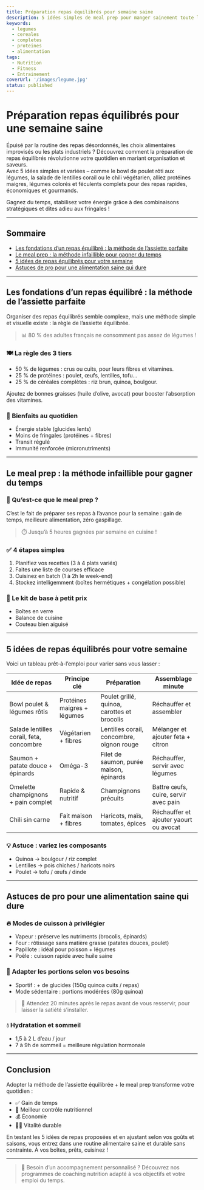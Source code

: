 ```yaml
---
title: Préparation repas équilibrés pour semaine saine
description: 5 idées simples de meal prep pour manger sainement toute la semaine sans stress ni gaspillage.
keywords:
  - legumes
  - cereales
  - completes
  - proteines
  - alimentation
tags:
  - Nutrition
  - Fitness
  - Entrainement
coverUrl: '/images/legume.jpg'
status: published
---
```


# Préparation repas équilibrés pour une semaine saine

Épuisé par la routine des repas désordonnés, les choix alimentaires improvisés ou les plats industriels ? Découvrez comment la préparation de repas équilibrés révolutionne votre quotidien en mariant organisation et saveurs.  
Avec 5 idées simples et variées – comme le bowl de poulet rôti aux légumes, la salade de lentilles corail ou le chili végétarien, alliez protéines maigres, légumes colorés et féculents complets pour des repas rapides, économiques et gourmands.

Gagnez du temps, stabilisez votre énergie grâce à des combinaisons stratégiques et dites adieu aux fringales !

---

## Sommaire

- [Les fondations d’un repas équilibré : la méthode de l’assiette parfaite](#les-fondations-dun-repas-equilibre--la-methode-de-lassiette-parfaite)
- [Le meal prep : la méthode infaillible pour gagner du temps](#le-meal-prep--la-methode-infaillible-pour-gagner-du-temps)
- [5 idées de repas équilibrés pour votre semaine](#5-idees-de-repas-equilibres-pour-votre-semaine)
- [Astuces de pro pour une alimentation saine qui dure](#astuces-de-pro-pour-une-alimentation-saine-qui-dure)

---

## Les fondations d’un repas équilibré : la méthode de l’assiette parfaite

Organiser des repas équilibrés semble complexe, mais une méthode simple et visuelle existe : la règle de l’assiette équilibrée.

> 📊 80 % des adultes français ne consomment pas assez de légumes !

### 🍽️ La règle des 3 tiers

- 50 % de légumes : crus ou cuits, pour leurs fibres et vitamines.
- 25 % de protéines : poulet, œufs, lentilles, tofu...
- 25 % de céréales complètes : riz brun, quinoa, boulgour.

Ajoutez de bonnes graisses (huile d’olive, avocat) pour booster l’absorption des vitamines.

### 🎯 Bienfaits au quotidien

- Énergie stable (glucides lents)
- Moins de fringales (protéines + fibres)
- Transit régulé
- Immunité renforcée (micronutriments)

---

## Le meal prep : la méthode infaillible pour gagner du temps

### 🥣 Qu’est-ce que le meal prep ?

C’est le fait de préparer ses repas à l’avance pour la semaine : gain de temps, meilleure alimentation, zéro gaspillage.  
> ⏱️ Jusqu’à 5 heures gagnées par semaine en cuisine !

### ✅ 4 étapes simples

1. Planifiez vos recettes (3 à 4 plats variés)
2. Faites une liste de courses efficace
3. Cuisinez en batch (1 à 2h le week-end)
4. Stockez intelligemment (boîtes hermétiques + congélation possible)

### 🧰 Le kit de base à petit prix

- Boîtes en verre
- Balance de cuisine
- Couteau bien aiguisé

---

## 5 idées de repas équilibrés pour votre semaine

Voici un tableau prêt-à-l’emploi pour varier sans vous lasser :

| Idée de repas | Principe clé | Préparation | Assemblage minute |
|--------------|--------------|-------------|-------------------|
| Bowl poulet & légumes rôtis | Protéines maigres + légumes | Poulet grillé, quinoa, carottes et brocolis | Réchauffer et assembler |
| Salade lentilles corail, feta, concombre | Végétarien + fibres | Lentilles corail, concombre, oignon rouge | Mélanger et ajouter feta + citron |
| Saumon + patate douce + épinards | Oméga-3 | Filet de saumon, purée maison, épinards | Réchauffer, servir avec légumes |
| Omelette champignons + pain complet | Rapide & nutritif | Champignons précuits | Battre œufs, cuire, servir avec pain |
| Chili sin carne | Fait maison + fibres | Haricots, maïs, tomates, épices | Réchauffer et ajouter yaourt ou avocat |

### 💡 Astuce : variez les composants
- Quinoa → boulgour / riz complet
- Lentilles → pois chiches / haricots noirs
- Poulet → tofu / œufs / dinde

---

## Astuces de pro pour une alimentation saine qui dure

### 🔥 Modes de cuisson à privilégier

- Vapeur : préserve les nutriments (brocolis, épinards)
- Four : rôtissage sans matière grasse (patates douces, poulet)
- Papillote : idéal pour poisson + légumes
- Poêle : cuisson rapide avec huile saine

### 📏 Adapter les portions selon vos besoins

- Sportif : + de glucides (150g quinoa cuits / repas)
- Mode sédentaire : portions modérées (80g quinoa)

> 🧠 Attendez 20 minutes après le repas avant de vous resservir, pour laisser la satiété s’installer.

### 💧 Hydratation et sommeil

- 1,5 à 2 L d’eau / jour
- 7 à 9h de sommeil = meilleure régulation hormonale

---

## Conclusion

Adopter la méthode de l’assiette équilibrée + le meal prep transforme votre quotidien :

- ✅ Gain de temps
- 🍱 Meilleur contrôle nutritionnel
- 💰 Économie
- 🧘‍♀️ Vitalité durable

En testant les 5 idées de repas proposées et en ajustant selon vos goûts et saisons, vous entrez dans une routine alimentaire saine et durable sans contrainte. À vos boîtes, prêts, cuisinez !

---

> 🔗 Besoin d’un accompagnement personnalisé ? Découvrez nos programmes de coaching nutrition adapté à vos objectifs et votre emploi du temps.

<style jsx>{`
  h1,
  h2,
  h3,
  p {
    color: white !important;
  }
`}
</style>


